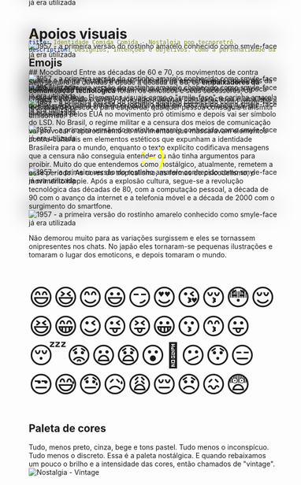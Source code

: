 ```yaml
---
title: Identidade Comida Comida - Nostalgia pop tecnoretrô.
description: Desígnios, Intenções e Objetivos. Como a personalidade da marca foi construída.
---
```


<WithLenis>
## Moodboard
Entre as décadas de 60 e 70, os movimentos de contra cultura e contra "estabilishment" indicarão os aspectos mais marcantes da história desse tempo. Elementos visuais, cores e contrastes dessa época ressoam até hoje.
Elementos visuais como o "smile-face", a carinha amarela que aparecia numa linha de produtos ainda em 1957 na França, vai ser emprestada pelos EUA no movimento pró otimismo e depois vai ser símbolo do LSD.
No Brasil, o regime militar e a censura dos meios de comunicação vai provocar o aparecimento de movimentos que mascaravam elementos contra-culturais em elementos estéticos que expunham a identidade Brasileira para o mundo, enquanto o texto explícito codificava mensagens que a censura não conseguia entender ou não tinha argumentos para proibir.
Muito do que entendemos como nostálgico, atualmente, remetem a esse período. As cores do tropicalismo, as formas do psicodelismo, o movimento hippie. Após a explosão cultura, segue-se a revolução tecnológica das décadas de 80, com a computação pessoal, a década de 90 com o avanço da internet e a telefonia móvel e a década de 2000 com o surgimento do smartfone.

<div style="display: flex; flex-direction: column; align-items: center; width: 100%; height: fit-content; margin-bottom: -720px; position: relative; z-index: -1;">
    <Image src={moodBoardImage1} alt="1957 - a primeira versão do rostinho amarelo conhecido como smyle-face já era utilizada" style="filter: drop-shadow(0px -16px 20px black); top: 0px; position: relative;"/>
    <Image src={moodBoardImage2} alt="1957 - a primeira versão do rostinho amarelo conhecido como smyle-face já era utilizada" style="filter: drop-shadow(0px -16px 20px black); top: -120px; position: relative;"/>
    <Image src={moodBoardImage3} alt="1957 - a primeira versão do rostinho amarelo conhecido como smyle-face já era utilizada" style="filter: drop-shadow(0px -16px 20px black); top: -240px; position: relative;"/>
    <Image src={moodBoardImage4} alt="1957 - a primeira versão do rostinho amarelo conhecido como smyle-face já era utilizada" style="filter: drop-shadow(0px -16px 20px black); top: -360px; position: relative;"/>
    <Image src={moodBoardImage5} alt="1957 - a primeira versão do rostinho amarelo conhecido como smyle-face já era utilizada" style="filter: drop-shadow(0px -16px 20px black); top: -360px; position: relative;"/>
    <Image src={moodBoardImage6} alt="1957 - a primeira versão do rostinho amarelo conhecido como smyle-face já era utilizada" style="filter: drop-shadow(0px -16px 20px black); top: -400px; position: relative;"/>
    <Image src={moodBoardImage7} alt="1957 - a primeira versão do rostinho amarelo conhecido como smyle-face já era utilizada" style="filter: drop-shadow(0px -16px 20px black); top: -480px; position: relative;"/>
    <Image src={moodBoardImage8} alt="1957 - a primeira versão do rostinho amarelo conhecido como smyle-face já era utilizada" style="filter: drop-shadow(0px -16px 20px black); top: -580px; position: relative;"/>
    <Image src={moodBoardImage9} alt="1957 - a primeira versão do rostinho amarelo conhecido como smyle-face já era utilizada" style="filter: drop-shadow(0px -16px 20px black); top: -720px; position: relative;"/>
</div>

# Apoios visuais

## Emojis
Sem sombra de dúvidas e desde a década de 80, os **embaixadores da comunicação tecnológica** foram os emoticos e seus sucessores, os emojis. Revivendo o smiley-face, agora apenas com caracteres e uma leve inclinada de pescoço para esquerda, qualquer pessoa conseguia transmitir um sorriso.
<p style="text-align: center; color: yellow; font-size: 3rem;">:-)</p>
Não demorou muito para as variações surgissem e eles se tornassem onipresentes nos chats. No japão eles tornaram-se pequenas ilustrações e tomaram o lugar dos emoticons, e depois tomaram o mundo.
<p style="font-size: 3rem">😄😆😊😃😏😍😘😚😳😌😆😁😉😜😝😀😗😙😛😴😟😦😧😮😬😕😯😑😒😅😓😥😩😔😞😖😨</p>

## Paleta de cores
Tudo, menos preto, cinza, bege e tons pastel. Tudo menos o inconspícuo. Tudo menos o discreto. Essa é a paleta nostálgica. E quando rebaixamos um pouco o brilho e a intensidade das cores, então chamados de "vintage".
 <Image src={moodBoardImage10} alt="Nostalgia - Vintage"/>
</WithLenis>